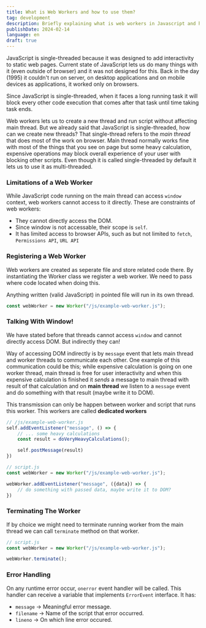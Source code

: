```yaml
---
title: What is Web Workers and how to use them?
tag: development
description: Briefly explaining what is web workers in Javascript and how to use them.
publishDate: 2024-02-14
language: en
draft: true
---
```


JavaScript is single-threaded because it was designed to add interactivity to static web pages. Current state of JavaScript lets us do many things with it (even outside of browser) and it was not designed for this. Back in the day (1995) it couldn't run on server, on desktop applications and on mobile devices as applications, it worked only on browsers.

Since JavaScript is single-threaded, when it faces a long running task it will block every other code execution that comes after that task until time taking task ends.

Web workers lets us to create a new thread and run script without affecting main thread. But we already said that JavaScript is single-threaded, how can we create new threads? That single-thread refers to the *main thread* that does most of the work on browser. Main thread normally works fine with most of the things that you see on page but some heavy calculation, expensive operations may block overall experience of your user with blocking other scripts. Even though it is called single-threaded by default it lets us to use it as multi-threaded.

### Limitations of a Web Worker

While JavaScript code running on the main thread can access `window`  context, web workers cannot access to it directly. These are constraints of web workers:

- They cannot directly access the DOM.
- Since window is not accessable, their scope is `self`.
- It has limited access to browser APIs, such as but not limited to `fetch`, `Permissions API`, `URL API`


### Registering a Web Worker

Web workers are created as seperate file and store related code there. By instantiating the Worker class we register a web worker. We need to pass where code located when doing this.

Anything written (valid JavaScript) in pointed file will run in its own thread.

```typescript
const webWorker = new Worker("/js/example-web-worker.js");
```

### Talking With Window!

We have stated before that threads cannot access `window` and cannot directly access DOM. But indirectly they can!

Way of accessing DOM indirectly is by `message` event that lets main thread and worker threads to communicate each other. One example of this communication could be this; while expensive calculation is going on one worker thread, main thread is free for user interactivity and when this expensive calculation is finished it *sends* a message to main thread with result of that calculation and on **main thread** we listen to a `message` event and do something with that result (maybe write it to DOM).

This transmission can only be happen between worker and script that runs this worker. This workers are called **dedicated workers**

```typescript
// /js/example-web-worker.js
self.addEventListener("message", () => {
    // ... some heavy calculations
    const result = doVeryHeavyCalculations();

    self.postMessage(result)
})
```

```typescript
// script.js
const webWorker = new Worker("/js/example-web-worker.js");

webWorker.addEventListener("message", ({data}) => {
    // do something with passed data, maybe write it to DOM?
})
```

### Terminating The Worker

If by choice we might need to terminate running worker from the main thread we can call `terminate` method on that worker.

```typescript
// script.js
const webWorker = new Worker("/js/example-web-worker.js");

webWorker.terminate();
```

### Error Handling

On any runtime error occur, `onerror` event handler will be called. This handler can receive a variable that implements `ErrorEvent` interface. It has:

- `message` -> Meaningful error message.
- `filename` -> Name of the script that error occurred.
- `lineno` -> On which line error occured.

